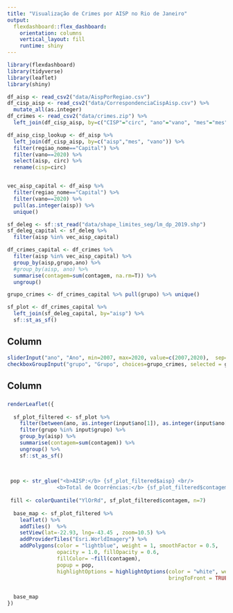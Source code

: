 ```yaml
---
title: "Visualização de Crimes por AISP no Rio de Janeiro"
output: 
  flexdashboard::flex_dashboard:
    orientation: columns
    vertical_layout: fill
    runtime: shiny
---
```


```r
library(flexdashboard)
library(tidyverse)
library(leaflet)
library(shiny)

df_aisp <- read_csv2("data/AispPorRegiao.csv")
df_cisp_aisp <- read_csv2("data/CorrespondenciaCispAisp.csv") %>%
  mutate_all(as.integer)
df_crimes <- read_csv2("data/crimes.zip") %>%
  left_join(df_cisp_aisp, by=c("CISP"="circ", "ano"="vano", "mes"="mes"))

df_aisp_cisp_lookup <- df_aisp %>%
  left_join(df_cisp_aisp, by=c("aisp","mes", "vano")) %>%
  filter(regiao_nome=="Capital") %>% 
  filter(vano==2020) %>%
  select(aisp, circ) %>%
  rename(cisp=circ)


vec_aisp_capital <- df_aisp %>%
  filter(regiao_nome=="Capital") %>% 
  filter(vano==2020) %>%
  pull(as.integer(aisp)) %>%
  unique()

sf_deleg <- sf::st_read("data/shape_limites_seg/lm_dp_2019.shp")
sf_deleg_capital <- sf_deleg %>% 
  filter(aisp %in% vec_aisp_capital) 

df_crimes_capital <- df_crimes %>% 
  filter(aisp %in% vec_aisp_capital) %>%
  group_by(aisp,grupo,ano) %>%
  #group_by(aisp, ano) %>%
  summarise(contagem=sum(contagem, na.rm=T)) %>%
  ungroup()

grupo_crimes <- df_crimes_capital %>% pull(grupo) %>% unique()

sf_plot <- df_crimes_capital %>% 
  left_join(sf_deleg_capital, by="aisp") %>% 
  sf::st_as_sf()


```

## Column {.sidebar}

```r

sliderInput("ano", "Ano", min=2007, max=2020, value=c(2007,2020),  sep="")
checkboxGroupInput("grupo", "Grupo", choices=grupo_crimes, selected = grupo_crimes[1])

```


## Column {data-width=650}


### 

```r





renderLeaflet({
  
  sf_plot_filtered <- sf_plot %>%
    filter(between(ano, as.integer(input$ano[1]), as.integer(input$ano[2]))) %>%
    filter(grupo %in% input$grupo) %>%
    group_by(aisp) %>%
    summarise(contagem=sum(contagem)) %>%
    ungroup() %>%
    sf::st_as_sf()
  

  
 pop <- str_glue("<b>AISP:</b> {sf_plot_filtered$aisp} <br/>
                <b>Total de Ocorrências:</b> {sf_plot_filtered$contagem} <br/>")
  
 fill <- colorQuantile("YlOrRd", sf_plot_filtered$contagem, n=7)
  
  base_map <- sf_plot_filtered %>%
    leaflet() %>%
    addTiles()  %>% 
    setView(lat=-22.93, lng=-43.45 , zoom=10.5) %>%
    addProviderTiles("Esri.WorldImagery") %>%
    addPolygons(color = "lightblue", weight = 1, smoothFactor = 0.5,
                opacity = 1.0, fillOpacity = 0.6,
                fillColor= ~fill(contagem),
                popup = pop,
                highlightOptions = highlightOptions(color = "white", weight = 2,
                                                    bringToFront = TRUE))
  

  base_map
})
```

